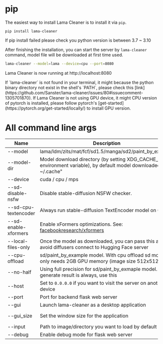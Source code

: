
# pip

The easiest way to install Lama Cleaner is to install it via `pip`.

```shell
pip install lama-cleaner
```

<Callout type="info" emoji="ℹ️">
  If pip install failed please check you python version is between 3.7 ~ 3.10
</Callout>

After finishing the installation, you can start the server by `lama-cleaner` command,
model file will be downloaded at first time used.

```bash
lama-cleaner --model=lama --device=cpu --port=8080
```

Lama Cleaner is now running at http://localhost:8080

<Callout type="info" emoji="ℹ️">
  If `lama-cleaner` is not found in your terminal, it might because the python
  binary directory not exist in the shell's `PATH`, please check this
  [link](https://github.com/Sanster/lama-cleaner/issues/80#issuecomment-1305701870).
</Callout>

<Callout type="info" emoji="ℹ️">
  If Lama Cleaner is not using GPU device, it might CPU version of pytorch is
  installed, please follow pytorch's
  [get-started](https://pytorch.org/get-started/locally/) to install GPU
  version.
</Callout>

# All command line args

| Name                 | Description                                                                                                         | Default   |
| -------------------- | ------------------------------------------------------------------------------------------------------------------- | --------- |
| --model              | lama/ldm/zits/mat/fcf/sd1.5/manga/sd2/paint_by_example                                                              | lama      |
| --model-dir          | Model download directory (by setting XDG_CACHE_HOME environment variable), by default model downloaded to ~/.cache" | lama      |
| --device             | cuda / cpu / mps                                                                                                    | cuda      |
| --sd-disable-nsfw    | Disable stable-diffusion NSFW checker.                                                                              |           |
| --sd-cpu-textencoder | Always run stable-diffusion TextEncoder model on CPU.                                                               |           |
| --sd-enable-xformers | Enable xFormers optimizations. See: [facebookresearch/xformers](https://github.com/facebookresearch/xformers)       |           |
| --local-files-only   | Once the model as downloaded, you can pass this arg to avoid diffusers connect to Hugging Face server               |           |
| --cpu-offload        | sd/paint_by_example model. With cpu offload sd model only needs 2GB GPU memory (image size 512x512)                 |           |
| --no-half            | Using full precision for sd/paint_by_exmaple model. If your generate result is always, use this                     |           |
| --host               | Set to `0.0.0.0` if you want to visit the server on another device                                                  | localhost |
| --port               | Port for backend flask web server                                                                                   | 8080      |
| --gui                | Launch lama-cleaner as a desktop application                                                                        |           |
| --gui_size           | Set the window size for the application                                                                             | 1200 900  |
| --input              | Path to image/directory you want to load by default                                                                 | None      |
| --debug              | Enable debug mode for flask web server                                                                              |           |
